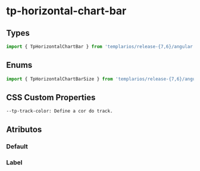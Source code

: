 
<Meta of={horizontalChartBarStories} />

# tp-horizontal-chart-bar

## Types

```ts
import { TpHorizontalChartBar } from 'templarios/release-{7,6}/angular';
```

## Enums

```ts
import { TpHorizontalChartBarSize } from 'templarios/release-{7,6}/angular';
```

## CSS Custom Properties

```
--tp-track-color: Define a cor do track.
```

## Atributos

### Default

<Canvas of={horizontalChartBarStories.Default} />
<Controls of={horizontalChartBarStories.Default} />

### Label

<Canvas of={horizontalChartBarLabelStories.Label} />
<Controls of={horizontalChartBarLabelStories.Label} />
